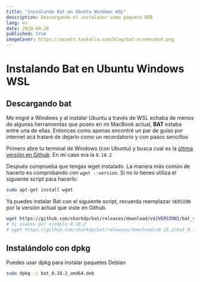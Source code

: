 ```yaml
---
title: "Instalando Bat en Ubuntu Windows WSL"
description: Descargando el instalador como paquete DEB
lang: es
date: 2020-04-20
published: true
imageCover: https://assets.taskalia.com/blog/bat-screenshot.png
---
```


# Instalando Bat en Ubuntu Windows WSL

## Descargando bat

Me migré a Windows y al instalar Ubuntu a través de WSL echaba de menos de algunas herramientas que poseo en mi MacBook actual, **BAT** estaba entre una de ellas. Entonces como apenas encontré un par de guías por internet acá trataré de dejarlo como un recordatorio y con pasos sencillos

Primero abre tu terminal de Windows (con Ubuntu) y busca cual es la [última versión en Github](https://github.com/sharkdp/bat/releases). En mi caso era la `0.18.2`

Después comprueba que tengas wget instalado. La manera más común de hacerlo es comprobando con `wget --version`. Si no lo tienes utiliza el siguiente script para hacerlo:

```bash
sudo apt-get install wget
```

Ya puedes instalar Bat con el siguiente script, recuerda reemplazar `VERSION` por la versión actual que viste en Github.

```bash
wget https://github.com/sharkdp/bat/releases/download/v${VERSION}/bat_${VERSION}_amd64.deb
# Si usamos por ejemplo 0.18.2
# wget https://github.com/sharkdp/bat/releases/download/v0.18.2/bat_0.18.2_amd64.deb
```

## Instalándolo con dpkg

Puedes usar dpkg para instalar paquetes Debian

```bash
sudo dpkg -i bat_0.18.2_amd64.deb
```
